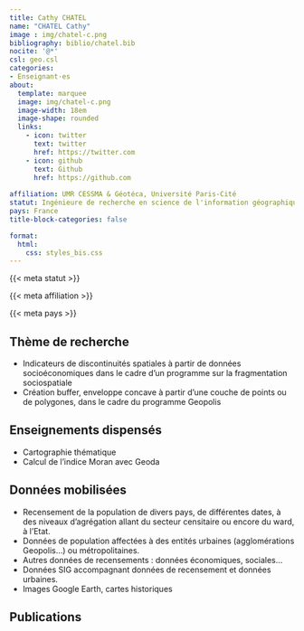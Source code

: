 ```yaml
---
title: Cathy CHATEL
name: "CHATEL Cathy"
image : img/chatel-c.png
bibliography: biblio/chatel.bib
nocite: '@*'
csl: geo.csl
categories: 
- Enseignant·es
about:
  template: marquee
  image: img/chatel-c.png
  image-width: 18em
  image-shape: rounded
  links:
    - icon: twitter
      text: twitter
      href: https://twitter.com
    - icon: github
      text: Github
      href: https://github.com
      
affiliation: UMR CESSMA & Géotéca, Université Paris-Cité
statut: Ingénieure de recherche en science de l'information géographique
pays: France
title-block-categories: false

format:
  html: 
    css: styles_bis.css
---
```


::: {#profil}
::: {#statut}
{{< meta statut >}}
:::

::: {#affiliation}
{{< meta affiliation >}}
:::

::: {#pays}
<i class="bi bi-globe2"></i> {{< meta pays >}}\
:::
:::

## <i class="bi bi-ui-checks-grid"></i> Thème de recherche

::: {#liste}
-   Indicateurs de discontinuités spatiales à partir de données socioéconomiques dans le cadre d'un programme sur la fragmentation sociospatiale
-   Création buffer, enveloppe concave à partir d'une couche de points ou de polygones, dans le cadre du programme Geopolis
:::

## <i class="bi bi-person-video3"></i> Enseignements dispensés

<div>

-   Cartographie thématique
-   Calcul de l'indice Moran avec Geoda

</div>

## <i class="bi bi-clipboard-data"></i> Données mobilisées

-   Recensement de la population de divers pays, de différentes dates, à des niveaux d'agrégation allant du secteur censitaire ou encore du ward, à l'Etat.
-   Données de population affectées à des entités urbaines (agglomérations Geopolis...) ou métropolitaines.
-   Autres données de recensements : données économiques, sociales...
-   Données SIG accompagnant données de recensement et données urbaines.
-   Images Google Earth, cartes historiques

## <i class="bi bi-file-earmark-text"></i> Publications

::: {#refs}
:::
